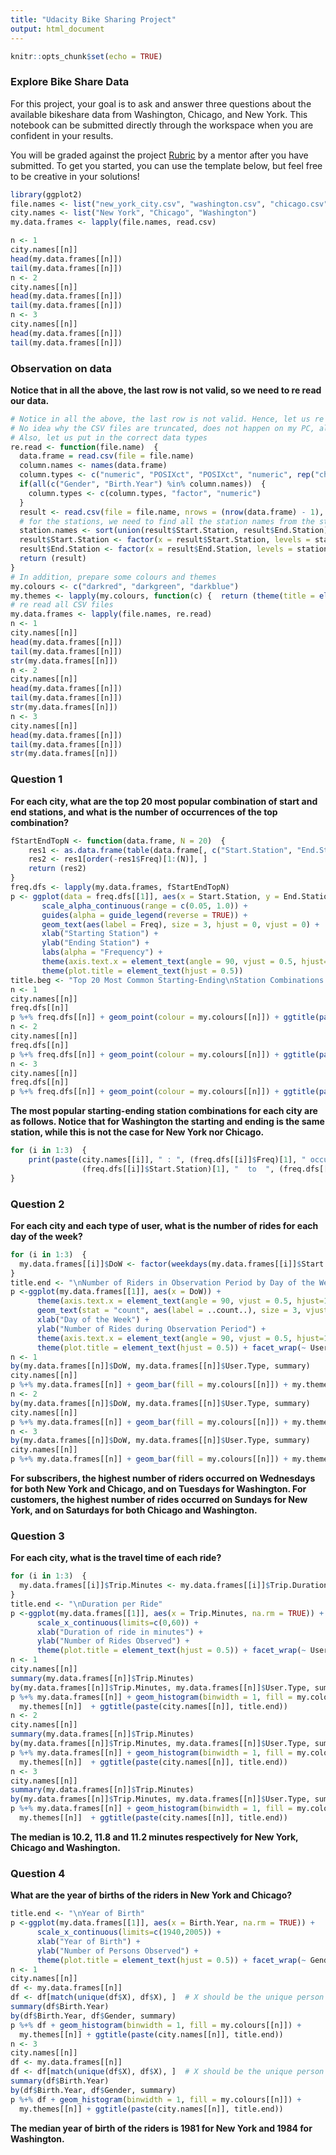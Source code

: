 ```yaml
---
title: "Udacity Bike Sharing Project"
output: html_document
---
```


```r
knitr::opts_chunk$set(echo = TRUE)
```

### Explore Bike Share Data

For this project, your goal is to ask and answer three questions about the available bikeshare data from Washington, Chicago, and New York.  This notebook can be submitted directly through the workspace when you are confident in your results.

You will be graded against the project [Rubric](https://review.udacity.com/#!/rubrics/2508/view) by a mentor after you have submitted.  To get you started, you can use the template below, but feel free to be creative in your solutions!

```r
library(ggplot2)
file.names <- list("new_york_city.csv", "washington.csv", "chicago.csv")
city.names <- list("New York", "Chicago", "Washington")
my.data.frames <- lapply(file.names, read.csv)
```

```r
n <- 1
city.names[[n]]
head(my.data.frames[[n]])
tail(my.data.frames[[n]])
n <- 2
city.names[[n]]
head(my.data.frames[[n]])
tail(my.data.frames[[n]])
n <- 3
city.names[[n]]
head(my.data.frames[[n]])
tail(my.data.frames[[n]])
```

### Observation on data

**Notice that in all the above, the last row is not valid, so we need to re read our data.**

```r
# Notice in all the above, the last row is not valid. Hence, let us re read all the files excluding the last row
# No idea why the CSV files are truncated, does not happen on my PC, already sent feedback to Udacity
# Also, let us put in the correct data types
re.read <- function(file.name)  {
  data.frame = read.csv(file = file.name)
  column.names <- names(data.frame)
  column.types <- c("numeric", "POSIXct", "POSIXct", "numeric", rep("character", 2), "factor")
  if(all(c("Gender", "Birth.Year") %in% column.names))  {
    column.types <- c(column.types, "factor", "numeric")
  }
  result <- read.csv(file = file.name, nrows = (nrow(data.frame) - 1), colClasses = column.types)
  # for the stations, we need to find all the station names from the start and end stations
  station.names <- sort(union(result$Start.Station, result$End.Station))
  result$Start.Station <- factor(x = result$Start.Station, levels = station.names)
  result$End.Station <- factor(x = result$End.Station, levels = station.names)
  return (result)
}
# In addition, prepare some colours and themes
my.colours <- c("darkred", "darkgreen", "darkblue")
my.themes <- lapply(my.colours, function(c) {  return (theme(title = element_text(colour = c))) })
# re read all CSV files
my.data.frames <- lapply(file.names, re.read)
n <- 1
city.names[[n]]
head(my.data.frames[[n]])
tail(my.data.frames[[n]])
str(my.data.frames[[n]])
n <- 2
city.names[[n]]
head(my.data.frames[[n]])
tail(my.data.frames[[n]])
str(my.data.frames[[n]])
n <- 3
city.names[[n]]
head(my.data.frames[[n]])
tail(my.data.frames[[n]])
str(my.data.frames[[n]])
```

### Question 1


**For each city, what are the top 20 most popular combination of start and end stations, and what is the number of occurrences of the top combination?**

```r
fStartEndTopN <- function(data.frame, N = 20)  {
    res1 <- as.data.frame(table(data.frame[, c("Start.Station", "End.Station")]))
    res2 <- res1[order(-res1$Freq)[1:(N)], ]
    return (res2)
}
freq.dfs <- lapply(my.data.frames, fStartEndTopN)
p <- ggplot(data = freq.dfs[[1]], aes(x = Start.Station, y = End.Station, alpha = Freq)) +
       scale_alpha_continuous(range = c(0.05, 1.0)) +
       guides(alpha = guide_legend(reverse = TRUE)) +
       geom_text(aes(label = Freq), size = 3, hjust = 0, vjust = 0) +
       xlab("Starting Station") +
       ylab("Ending Station") +
       labs(alpha = "Frequency") +
       theme(axis.text.x = element_text(angle = 90, vjust = 0.5, hjust=1)) +
       theme(plot.title = element_text(hjust = 0.5))
title.beg <- "Top 20 Most Common Starting-Ending\nStation Combinations in"
n <- 1
city.names[[n]]
freq.dfs[[n]]
p %+% freq.dfs[[n]] + geom_point(colour = my.colours[[n]]) + ggtitle(paste(title.beg, city.names[[n]])) + my.themes[[n]]
n <- 2
city.names[[n]]
freq.dfs[[n]]
p %+% freq.dfs[[n]] + geom_point(colour = my.colours[[n]]) + ggtitle(paste(title.beg, city.names[[n]])) + my.themes[[n]]
n <- 3
city.names[[n]]
freq.dfs[[n]]
p %+% freq.dfs[[n]] + geom_point(colour = my.colours[[n]]) + ggtitle(paste(title.beg, city.names[[n]])) + my.themes[[n]]
```

**The most popular starting-ending station combinations for each city are as follows. Notice that for Washington the starting and ending is the same station, while this is not the case for New York nor Chicago.**

```r
for (i in 1:3)  {
    print(paste(city.names[[i]], " : ", (freq.dfs[[i]]$Freq)[1], " occurrences, from   ",
                (freq.dfs[[i]]$Start.Station)[1], "  to  ", (freq.dfs[[i]]$End.Station)[1]))
}
```

### Question 2

**For each city and each type of user, what is the number of rides for each day of the week?**

```r
for (i in 1:3)  {
  my.data.frames[[i]]$DoW <- factor(weekdays(my.data.frames[[i]]$Start.Time), levels = c("Monday","Tuesday","Wednesday","Thursday","Friday","Saturday","Sunday"))
}
title.end <- "\nNumber of Riders in Observation Period by Day of the Week"
p <-ggplot(my.data.frames[[1]], aes(x = DoW)) +
      theme(axis.text.x = element_text(angle = 90, vjust = 0.5, hjust=1)) +
      geom_text(stat = "count", aes(label = ..count..), size = 3, vjust = -1) +
      xlab("Day of the Week") +
      ylab("Number of Rides during Observation Period") +
      theme(axis.text.x = element_text(angle = 90, vjust = 0.5, hjust=1)) +
      theme(plot.title = element_text(hjust = 0.5)) + facet_wrap(~ User.Type)
n <- 1
by(my.data.frames[[n]]$DoW, my.data.frames[[n]]$User.Type, summary)
city.names[[n]]
p %+% my.data.frames[[n]] + geom_bar(fill = my.colours[[n]]) + my.themes[[n]] + ggtitle(paste(city.names[[n]], title.end))
n <- 2
by(my.data.frames[[n]]$DoW, my.data.frames[[n]]$User.Type, summary)
city.names[[n]]
p %+% my.data.frames[[n]] + geom_bar(fill = my.colours[[n]]) + my.themes[[n]] + ggtitle(paste(city.names[[n]], title.end))
n <- 3
by(my.data.frames[[n]]$DoW, my.data.frames[[n]]$User.Type, summary)
city.names[[n]]
p %+% my.data.frames[[n]] + geom_bar(fill = my.colours[[n]]) + my.themes[[n]] + ggtitle(paste(city.names[[n]], title.end))
```

**For subscribers, the highest number of riders occurred on Wednesdays for both New York and Chicago, and on Tuesdays for Washington. For customers, the highest number of rides occurred on Sundays for New York, and on Saturdays for both Chicago and Washington.**

### Question 3

**For each city, what is the travel time of each ride?**

```r
for (i in 1:3)  {
  my.data.frames[[i]]$Trip.Minutes <- my.data.frames[[i]]$Trip.Duration / 60
}
title.end <- "\nDuration per Ride"
p <-ggplot(my.data.frames[[1]], aes(x = Trip.Minutes, na.rm = TRUE)) +
      scale_x_continuous(limits=c(0,60)) +
      xlab("Duration of ride in minutes") +
      ylab("Number of Rides Observed") +
      theme(plot.title = element_text(hjust = 0.5)) + facet_wrap(~ User.Type)
n <- 1
city.names[[n]]
summary(my.data.frames[[n]]$Trip.Minutes)
by(my.data.frames[[n]]$Trip.Minutes, my.data.frames[[n]]$User.Type, summary)
p %+% my.data.frames[[n]] + geom_histogram(binwidth = 1, fill = my.colours[[n]]) +
  my.themes[[n]]  + ggtitle(paste(city.names[[n]], title.end))
n <- 2
city.names[[n]]
summary(my.data.frames[[n]]$Trip.Minutes)
by(my.data.frames[[n]]$Trip.Minutes, my.data.frames[[n]]$User.Type, summary)
p %+% my.data.frames[[n]] + geom_histogram(binwidth = 1, fill = my.colours[[n]]) +
  my.themes[[n]]  + ggtitle(paste(city.names[[n]], title.end))
n <- 3
city.names[[n]]
summary(my.data.frames[[n]]$Trip.Minutes)
by(my.data.frames[[n]]$Trip.Minutes, my.data.frames[[n]]$User.Type, summary)
p %+% my.data.frames[[n]] + geom_histogram(binwidth = 1, fill = my.colours[[n]]) +
  my.themes[[n]]  + ggtitle(paste(city.names[[n]], title.end))
```

**The median is 10.2, 11.8 and 11.2 minutes respectively for New York, Chicago and Washington.**

### Question 4

**What are the year of births of the riders in New York and Chicago?**

```r
title.end <- "\nYear of Birth"
p <-ggplot(my.data.frames[[1]], aes(x = Birth.Year, na.rm = TRUE)) +
      scale_x_continuous(limits=c(1940,2005)) +
      xlab("Year of Birth") +
      ylab("Number of Persons Observed") +
      theme(plot.title = element_text(hjust = 0.5)) + facet_wrap(~ Gender)
n <- 1
city.names[[n]]
df <- my.data.frames[[n]]
df <- df[match(unique(df$X), df$X), ]  # X should be the unique person identifier
summary(df$Birth.Year)
by(df$Birth.Year, df$Gender, summary)
p %+% df + geom_histogram(binwidth = 1, fill = my.colours[[n]]) +
  my.themes[[n]] + ggtitle(paste(city.names[[n]], title.end))
n <- 3
city.names[[n]]
df <- my.data.frames[[n]]
df <- df[match(unique(df$X), df$X), ]  # X should be the unique person identifier
summary(df$Birth.Year)
by(df$Birth.Year, df$Gender, summary)
p %+% df + geom_histogram(binwidth = 1, fill = my.colours[[n]]) +
  my.themes[[n]] + ggtitle(paste(city.names[[n]], title.end))
```

**The median year of birth of the riders is 1981 for New York and 1984 for Washington.**